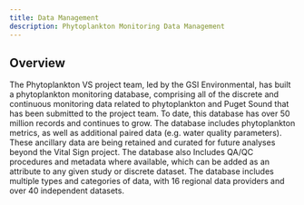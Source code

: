 ```yaml
---
title: Data Management
description: Phytoplankton Monitoring Data Management
---
```


## Overview

The Phytoplankton VS project team, led by the GSI Environmental, has built a phytoplankton monitoring database, comprising all of the discrete and continuous monitoring data related to phytoplankton and Puget Sound that has been submitted to the project team. To date, this database has over 50 million records and continues to grow.  The database includes phytoplankton metrics, as well as additional paired data (e.g. water quality parameters). These ancillary data are being retained and curated for future analyses beyond the Vital Sign project.  The database also Includes QA/QC procedures and metadata where available, which can be added as an attribute to any given study or discrete dataset.  The database includes multiple types and categories of data, with 16 regional data providers and over 40 independent datasets.
